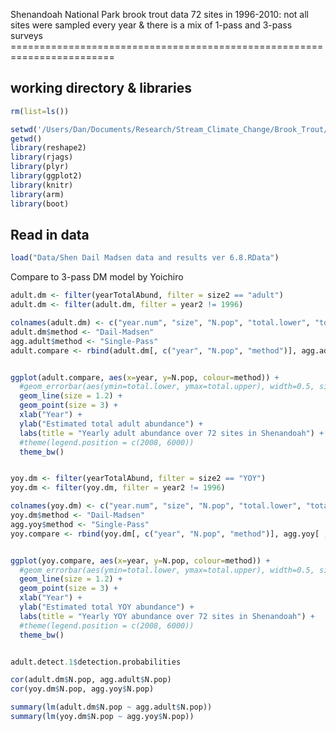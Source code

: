 Shenandoah National Park brook trout data
72 sites in 1996-2010: not all sites were sampled every year & there is a mix of 1-pass and 3-pass surveys
========================================================================

## working directory & libraries
```r
rm(list=ls())

setwd('/Users/Dan/Documents/Research/Stream_Climate_Change/Brook_Trout/Compare_Single_Multiple_Pass/')
getwd()
library(reshape2)
library(rjags)
library(plyr)
library(ggplot2)
library(knitr)
library(arm)
library(boot)
```

## Read in data
```r
load("Data/Shen Dail Madsen data and results ver 6.8.RData") 
```

Compare to 3-pass DM model by Yoichiro

```r
adult.dm <- filter(yearTotalAbund, filter = size2 == "adult")
adult.dm <- filter(adult.dm, filter = year2 != 1996)

colnames(adult.dm) <- c("year.num", "size", "N.pop", "total.lower", "total.upper", "year", "size2")
adult.dm$method <- "Dail-Madsen"
agg.adult$method <- "Single-Pass"
adult.compare <- rbind(adult.dm[, c("year", "N.pop", "method")], agg.adult[ , c("year", "N.pop", "method")])


ggplot(adult.compare, aes(x=year, y=N.pop, colour=method)) +
  #geom_errorbar(aes(ymin=total.lower, ymax=total.upper), width=0.5, size=1.2) +
  geom_line(size = 1.2) +
  geom_point(size = 3) +
  xlab("Year") +
  ylab("Estimated total adult abundance") +
  labs(title = "Yearly adult abundance over 72 sites in Shenandoah") +
  #theme(legend.position = c(2008, 6000))
  theme_bw()


yoy.dm <- filter(yearTotalAbund, filter = size2 == "YOY")
yoy.dm <- filter(yoy.dm, filter = year2 != 1996)

colnames(yoy.dm) <- c("year.num", "size", "N.pop", "total.lower", "total.upper", "year", "size2")
yoy.dm$method <- "Dail-Madsen"
agg.yoy$method <- "Single-Pass"
yoy.compare <- rbind(yoy.dm[, c("year", "N.pop", "method")], agg.yoy[ , c("year", "N.pop", "method")])


ggplot(yoy.compare, aes(x=year, y=N.pop, colour=method)) +
  #geom_errorbar(aes(ymin=total.lower, ymax=total.upper), width=0.5, size=1.2) +
  geom_line(size = 1.2) +
  geom_point(size = 3) +
  xlab("Year") +
  ylab("Estimated total YOY abundance") +
  labs(title = "Yearly YOY abundance over 72 sites in Shenandoah") +
  #theme(legend.position = c(2008, 6000))
  theme_bw()


adult.detect.1$detection.probabilities

cor(adult.dm$N.pop, agg.adult$N.pop)
cor(yoy.dm$N.pop, agg.yoy$N.pop)

summary(lm(adult.dm$N.pop ~ agg.adult$N.pop))
summary(lm(yoy.dm$N.pop ~ agg.yoy$N.pop))

```


